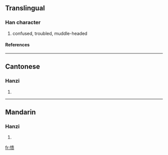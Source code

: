 {{see|憒}}

==Translingual==
===Han character===
{{Han char|rn=61|rad=心|as=09|sn=12|four=|canj=心中一人 (PLMO)}}
# confused, troubled, muddle-headed
====References====
{{Han ref|kx=0396.071|hdz=42328.060|uh=6126|ud=24870}}

----
==Cantonese==
===Hanzi===
{{yue-hanzi|jyut=|y=kui2}}
# {{defn|Cantonese}}

----
==Mandarin==
===Hanzi===
{{cmn-hanzi|tra=憒|pin=[[kuì]] (kui4)|wg=k'uei<sup>4</sup>}}
# {{defn|Mandarin}}

[[fr:愦]]